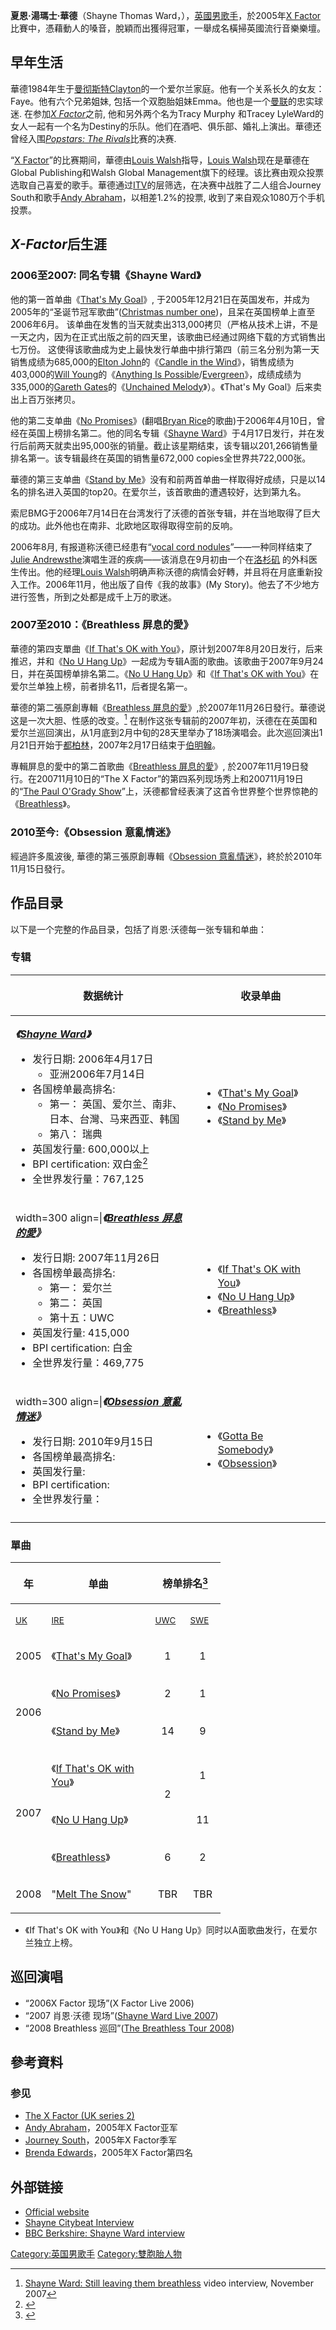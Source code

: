 {{Link style|time=2015-12-13T15:05:03+00:00}}
{{blpsources|time=2020-12-01}}
{{noteTA
|T=zh-tw:夏恩·華德; zh-hk:肖恩·沃德; zh-cn:肖恩·沃德;
|G1=Show
|1=zh-tw:夏恩; zh-hk:肖恩; zh-cn:肖恩;
|2=zh-tw:華德; zh-hk:沃德; zh-cn:沃德;
|3=zh-tw:夏恩·湯瑪士·華德; zh-hk:肖恩·湯瑪士·沃德; zh-cn:肖恩·汤姆斯·沃德;
}}
{{藝人
| 姓名 = 夏恩·華德<br />Shayne Ward
| 類型 = 男歌手
| 圖片 =
| 圖片尺寸 = 
| 圖片簡介 = 
| 原名 = Shayne Thomas Ward
| 外文名 = 
| 暱稱 =  
| 國籍 = {{UK}}
| 出生日期 = {{birth date and age|1984|10|16}}
| 出生地點 = {{UK}}[[英格蘭|英格蘭]][[曼徹斯特|曼徹斯特]][[:en:Clayton,_Manchester|克萊頓]]
| 逝世日期 =  
| 逝世地點 = 
| 職業 = [[歌手|歌手]]
| 教育程度 = 
| 宗教信仰 = 
| 配偶 =
| 音樂類型 = Pop、R&B、Soul
| 演奏樂器 = Vocals
| 出身地 = 
| 出道作 = 
| 出道日期 = 
| 代表作 = 
| 活躍年代 = 2005年至今
| 唱片公司 = [[索尼音樂娛樂|SONY MUSIC Entertainment]]
| 經紀公司 = 
| 網站 = [[shayne-ward.com|shayne-ward.com]][[英國|英國]]
| 相關團體 = 
| 獎項 =
| IMDb = 2053310
}}

'''夏恩·湯瑪士·華德'''（Shayne Thomas Ward，{{bd|1984年|10月16日|catIdx=w}}），[[英國|英國]][[男歌手|男歌手]]，於2005年[[X_Factor|X Factor]]比賽中，憑藉動人的嗓音，脫穎而出獲得冠軍，一舉成名橫掃英國流行音樂樂壇。

== 早年生活 ==
華德1984年生于[[曼彻斯特|曼彻斯特]][[:en:Clayton,_Manchester|Clayton]]的一个爱尔兰家庭。他有一个关系长久的女友：Faye。他有六个兄弟姐妹, 包括一个双胞胎姐妹Emma。他也是一个[[曼联|曼联]]的忠实球迷. 在参加''[[X_Factor|X Factor]]''之前, 他和另外两个名为Tracy Murphy 和Tracey LyleWard的女人一起有一个名为Destiny的乐队。他们在酒吧、俱乐部、婚礼上演出。華德还曾经入围''[[:en:Popstars:_The_Rivals|Popstars: The Rivals]]''比赛的决赛.

“[[X_Factor|X Factor]]”的比赛期间，華德由[[:en:Louis_Walsh|Louis Walsh]]指导，[[:en:Louis_Walsh|Louis Walsh]]现在是華德在Global Publishing和Walsh Global Management旗下的经理。该比赛由观众投票选取自己喜爱的歌手。華德通过[[英國獨立電視台|ITV]]的层筛选，在决赛中战胜了二人组合Journey South和歌手[[:en:Andy_Abraham|Andy Abraham]]，以相差1.2%的投票, 收到了来自观众1080万个手机投票。

== ''X-Factor''后生涯 ==
=== 2006至2007: 同名专辑《Shayne Ward》 ===
他的第一首单曲《[[:en:That's_My_Goal|That's My Goal]]》, 于2005年12月21日在英国发布，并成为2005年的“圣诞节冠军歌曲”([[:en:Christmas_number_one|Christmas number one]])，且呆在英国榜单上直至2006年6月。 该单曲在发售的当天就卖出313,000拷贝（严格从技术上讲，不是一天之内，因为在正式出版之前的四天里，该歌曲已经通过网络下载的方式销售出七万份。 这使得该歌曲成为史上最快发行单曲中排行第四（前三名分别为第一天销售成绩为685,000的[[:en:Elton_John|Elton John]]的《[[:en:Candle_in_the_Wind|Candle in the Wind]]》，销售成绩为403,000的[[:en:Will_Young|Will Young]]的《[[:en:Anything_Is_Possible_(Will_Young_song)|Anything Is Possible]]/[[:en:Evergreen|Evergreen]]》，成绩成绩为335,000的[[:en:Gareth_Gates|Gareth Gates]]的《[[:en:Unchained_Melody|Unchained Melody]]》）。《That's My Goal》后来卖出上百万张拷贝。

他的第二支单曲《[[:en:No_Promises|No Promises]]》(翻唱[[:en:Bryan_Rice|Bryan Rice]]的歌曲)于2006年4月10日，曾经在英国上榜排名第二。他的同名专辑《[[:en:Shayne_Ward_(album)|Shayne Ward]]》于4月17日发行，并在发行后前两天就卖出95,000张的销量。截止该星期结束，该专辑以201,266销售量排名第一。该专辑最终在英国的销售量672,000 copies全世界共722,000张。

華德的第三支单曲《[[:en:Stand_by_Me_(Shayne_Ward_song)|Stand by Me]]》没有和前两首单曲一样取得好成绩，只是以14名的排名进入英国的top20。在爱尔兰，该首歌曲的遭遇较好，达到第九名。

索尼BMG于2006年7月14日在台湾发行了沃德的首张专辑，并在当地取得了巨大的成功。此外他也在南非、北欧地区取得取得空前的反响。

2006年8月, 有报道称沃德已经患有“[[:en:vocal_cord_nodules|vocal cord nodules]]”——一种同样结束了[[:en:Julie_Andrewsthe|Julie Andrewsthe]]演唱生涯的疾病——该消息在9月初由一个在[[洛杉矶|洛杉矶]] 的外科医生传出。他的经理[[:en:Louis_Walsh|Louis Walsh]]明确声称沃德的病情会好轉，并且将在月底重新投入工作。2006年11月，他出版了自传《我的故事》(My Story)。他去了不少地方进行签售，所到之处都是成千上万的歌迷。

=== 2007至2010：《Breathless 屏息的愛》 ===
華德的第四支單曲《[[:en:If_That's_OK_with_You|If That's OK with You]]》，原计划2007年8月20日发行，后来推迟，并和《[[:en:No_U_Hang_Up|No U Hang Up]]》一起成为专辑A面的歌曲。该歌曲于2007年9月24日，并在英国榜单排名第二。《[[:en:No_U_Hang_Up|No U Hang Up]]》和《[[:en:If_That's_OK_with_You|If That's OK with You]]》在爱尔兰单独上榜，前者排名11，后者提名第一。

華德的第二張原創專輯《[[:en:Breathless_(Shayne_Ward_album)|Breathless 屏息的愛]]》,於2007年11月26日發行。華德说这是一次大胆、性感的改变。<ref>[http://www.stv.tv/content/out/music/display?id=opencms:/out/music/new_interviews/stv__Music__Shayne_Ward_interview_20071122 Shayne Ward: Still leaving them breathless] {{webarchive|url=https://web.archive.org/web/20071231060842/http://www.stv.tv/content/out/music/display?id=opencms%3A%2Fout%2Fmusic%2Fnew_interviews%2Fstv__Music__Shayne_Ward_interview_20071122 |date=2007-12-31 }} video interview, November 2007</ref> 在制作这张专辑前的2007年初，沃德在在英国和爱尔兰巡回演出，从1月底到2月中旬的28天里举办了18场演唱会。此次巡回演出1月21日开始于[[都柏林|都柏林]]，2007年2月17日结束于[[伯明翰|伯明翰]]。

專輯屏息的愛中的第二首歌曲《[[:en:Breathless_(Shayne_Ward_song)|Breathless 屏息的愛]]》, 於2007年11月19日發行。在200711月10日的“The X Factor”的第四系列现场秀上和200711月19日的“[[:en:The_Paul_O'Grady_Show|The Paul O'Grady Show]]”上，沃德都曾经表演了这首令世界整个世界惊艳的《[[:en:Breathless_(Shayne_Ward_song)|Breathless]]》。

=== 2010至今:《Obsession 意亂情迷》 ===
經過許多風波後, 華德的第三張原創專輯《[[:en:Obsession_(Shayne_Ward_album)|Obsession 意亂情迷]]》，終於於2010年11月15日發行。

== 作品目录 ==
{{Infobox Artist Discography
|Artist          = 肖恩·沃德
|Logo            =
|Image           =
|Caption         = 
|Studio          = 3
|Compilation     =
|Live            =
|Video           =    
|Music videos    = 6
|Singles         = 6
|Option          = 6
|Option name     = B-sides
|1Option         = 
|1Option name    = Remix albums
|2Option         = 
|2Option name    = Collaborations
|3Option         = 3
|3Option name    = Tours
}}

以下是一个完整的作品目录，包括了肖恩·沃德每一张专辑和单曲：

=== 专辑 ===
{|class="wikitable" 
|-
! 数据统计 !! 收录单曲
|-
|width=300 align="left"|'''''《[[:en:Shayne_Ward_(album)|Shayne Ward]]》'''''
* 发行日期: 2006年4月17日
** 亚洲2006年7月14日
* 各国榜单最高排名:
** 第一： 英国、爱尔兰、南非、日本、台灣、马来西亚、韩国
** 第八： 瑞典
* 英国发行量: 600,000以上
* BPI certification: 双白金<ref>{{cite web|url=http://www.bpi.co.uk/platinum/platinumright.asp?rq=search_plat&r_id=32595|title=Shayne Ward|publisher=[[BPI|BPI]]|date=2006-04-21|accessdate=2008-01-06}}</ref>
* 全世界发行量：767,125
|width=200 align="left"|
* 《[[:en:That's_My_Goal|That's My Goal]]》
* 《[[:en:No_Promises|No Promises]]》
* 《[[:en:Stand_by_Me_(Shayne_Ward_song)|Stand by Me]]》
|-
|width=300 align=|'''''《[[:en:Breathless_(Shayne_Ward_album)|Breathless 屏息的愛]]》''''' 
* 发行日期: 2007年11月26日
* 各国榜单最高排名:
** 第一： 爱尔兰
** 第二： 英国
** 第十五：UWC
* 英国发行量: 415,000
* BPI certification: 白金
* 全世界发行量：469,775
|width=200 align="left"|
* 《[[:en:If_That's_OK_with_You|If That's OK with You]]》
* 《[[:en:No_U_Hang_Up|No U Hang Up]]》
* 《[[:en:Breathless_(Shayne_Ward_song)|Breathless]]》
|-
|width=300 align=|'''''《[[:en:Obsession_(Shayne_Ward_album)|Obsession 意亂情迷]]》''''' 
* 发行日期: 2010年9月15日
* 各国榜单最高排名:
* 英国发行量:
* BPI certification:
* 全世界发行量：
|width=200 align="left"|
* 《[[:en:Gotta_Be_Somebody|Gotta Be Somebody]]》
* 《[[:en:Obsession_(Shayne_Ward_song)|Obsession]]》
|-
|}

=== 單曲 ===
{| class="wikitable"
|- 
! width="30" rowspan="2"| 年
! width="150" rowspan="2"| 单曲
! colspan="5"|榜单排名<ref>{{Cite web |url=http://www.musicsquare.net/charts/performer/shayne_ward |title=Fan page at Music Square |accessdate=2008-01-23 |archiveurl=https://web.archive.org/web/20070926221431/http://www.musicsquare.net/charts/performer/shayne_ward |archivedate=2007-09-26 |deadurl=yes }}</ref>
! width="100" rowspan="2"| Album
|- 
! width="40"| <small>[[:en:UK_Singles_Chart|UK]]</small>
! width="40"| <small>[[:en:Irish_Singles_Chart|IRE]]</small>
! width="40"| <small>[[:en:United_World_Chart|UWC]]</small>
! width="40"| <small>[[:en:Sweden|SWE]]</small>
! width="40"| <small>[[:en:Norway|NOR]]</small>
|- 
|2005
|《[[:en:That's_My_Goal|That's My Goal]]》
|align="center"| 1
|align="center"| 1
|align="center"| 12
|align="center"| 57
|align="center"| —
|align="center" rowspan="3"| 《[[:en:Shayne_Ward_(album)|Shayne Ward]]》
|- 
|rowspan="2" |2006
|《[[:en:No_Promises|No Promises]]》
|align="center"| 2
|align="center"| 1
|align="center"| —
|align="center"| 4
|align="center"| 13
|- 
|《[[:en:Stand_by_Me_(Shayne_Ward_song)|Stand by Me]]》
|align="center"| 14
|align="center"| 9
|align="center"| —
|align="center"| —
|align="center"| —
|-
|rowspan="3" |2007
|《[[:en:If_That's_OK_with_You|If That's OK with You]]》{{fn|1}}
|align="center" rowspan="2"| 2
|align="center"| 1
|align="center"| —
|align="center"| 45
|align="center"| —
|align="center" rowspan="3"| ''《[[:en:Breathless_(Shayne_Ward_album)|Breathless]]》''
|-
|《[[:en:No_U_Hang_Up|No U Hang Up]]》{{fn|1}}
|align="center"| 11
|align="center"| —
|align="center"| 38
|align="center"| —
|- 
|《[[:en:Breathless_(Shayne_Ward_song)|Breathless]]》
|align="center"| 6
|align="center"| 2
|align="center"| —
|align="center"| —
|align="center"| —
|- 
|rowspan="1" |2008
|"[[:en:Melt_The_Snow|Melt The Snow]]"
|align="center"| TBR
|align="center"| TBR
|align="center"| TBR
|align="center"| TBR
|align="center"| TBR
|}

* {{fnb|1}} 《If That's OK with You》和《No U Hang Up》同时以A面歌曲发行，在爱尔兰独立上榜。

== 巡回演唱 ==
* “2006X Factor 现场”(X Factor Live 2006)
* “2007 肖恩·沃德 现场”([[:en:Shayne_Ward_Live_2007|Shayne Ward Live 2007]])
* “2008 Breathless 巡回”([[:en:The_Breathless_Tour_2008|The Breathless Tour 2008]])

== 參考資料 ==
{{reflist}}

=== 参见 ===
* [[:en:The_X_Factor_(UK_series_2)|The X Factor (UK series 2)]]
* [[:en:Andy_Abraham|Andy Abraham]]，2005年X Factor亚军
* [[:en:Journey_South|Journey South]]，2005年X Factor季军
* [[:en:Brenda_Edwards|Brenda Edwards]]，2005年X Factor第四名

== 外部链接 ==
{{Commons|Shayne Ward}}
* [http://www.shayne-ward.com Official website] {{Wayback|url=http://www.shayne-ward.com/ |date=20070509191454 }}
* [http://www.citybeat.co.uk/page.aspx?id=153/ Shayne Citybeat Interview]
* [http://www.bbc.co.uk/berkshire/content/articles/2007/11/15/shaneward_interview_feature.shtml BBC Berkshire: Shayne Ward interview]

{{SONY BMG}}
{{Authority control}}
{{DEFAULTSORT:Ward, Shayne}}
[[Category:英国男歌手|Category:英国男歌手]]
[[Category:雙胞胎人物|Category:雙胞胎人物]]